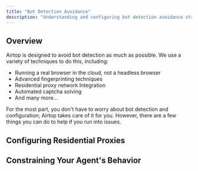 ```yaml
---
title: "Bot Detection Avoidance"
description: "Understanding and configuring bot detection avoidance strategies"
---
```


## Overview

Airtop is designed to avoid bot detection as much as possible. We use a variety of techniques to do this, including:
* Running a real browser in the cloud, not a headless browser
* Advanced fingerprinting techniques
* Residential proxy network Integration
* Automated captcha solving
* And many more...

For the most part, you don't have to worry about bot detection and configuration; Airtop takes care of it for you. However, there are a few things you can do to help if you run into issues.

## Configuring Residential Proxies

## Constraining Your Agent's Behavior